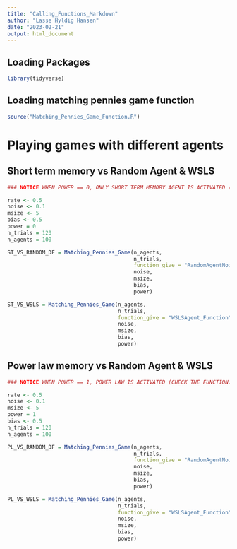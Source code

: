 ```yaml
---
title: "Calling_Functions_Markdown"
author: "Lasse Hyldig Hansen"
date: "2023-02-21"
output: html_document
---
```


## Loading Packages


```r
library(tidyverse)
```

## Loading matching pennies game function

```r
source("Matching_Pennies_Game_Function.R")
```

# Playing games with different agents

## Short term memory vs Random Agent & WSLS

```r

### NOTICE WHEN POWER == 0, ONLY SHORT TERM MEMORY AGENT IS ACTIVATED (CHECK THE FUNCTION)

rate <- 0.5
noise <- 0.1
msize <- 5
bias <- 0.5
power = 0
n_trials = 120
n_agents = 100

ST_VS_RANDOM_DF = Matching_Pennies_Game(n_agents, 
                                        n_trials, 
                                        function_give = "RandomAgentNoise_Function", 
                                        noise, 
                                        msize, 
                                        bias, 
                                        power)

ST_VS_WSLS = Matching_Pennies_Game(n_agents, 
                                   n_trials, 
                                   function_give = "WSLSAgent_Function", 
                                   noise, 
                                   msize, 
                                   bias, 
                                   power)

```

## Power law memory vs Random Agent & WSLS

```r

### NOTICE WHEN POWER == 1, POWER LAW IS ACTIVATED (CHECK THE FUNCTION)

rate <- 0.5
noise <- 0.1
msize <- 5
power = 1
bias <- 0.5
n_trials = 120
n_agents = 100

PL_VS_RANDOM_DF = Matching_Pennies_Game(n_agents, 
                                        n_trials, 
                                        function_give = "RandomAgentNoise_Function", 
                                        noise, 
                                        msize, 
                                        bias, 
                                        power)

PL_VS_WSLS = Matching_Pennies_Game(n_agents, 
                                   n_trials, 
                                   function_give = "WSLSAgent_Function", 
                                   noise, 
                                   msize, 
                                   bias, 
                                   power)
```
